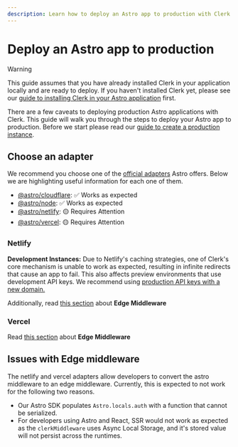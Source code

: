 ```yaml
---
description: Learn how to deploy an Astro app to production with Clerk.
---
```


# Deploy an Astro app to production

> [!WARNING]
> This guide assumes that you have already installed Clerk in your application locally and are ready to deploy. If you haven't installed Clerk yet, please see our [guide to installing Clerk in your Astro application](/docs/quickstarts/astro) first.

There are a few caveats to deploying production Astro applications with Clerk. This guide will walk you through the steps to deploy your Astro app to production. Before we start please read our [guide to create a production instance](/docs/deployments/overview).

## Choose an adapter

We recommend you choose one of the [official adapters](https://docs.astro.build/en/guides/server-side-rendering/#official-adapters) Astro offers. Below we are highlighting useful information for each one of them.

- [@astro/cloudflare](https://docs.astro.build/en/guides/integrations-guide/cloudflare/): ✅ Works as expected
- [@astro/node](https://docs.astro.build/en/guides/integrations-guide/node/): ✅ Works as expected
- [@astro/netlify](https://docs.astro.build/en/guides/integrations-guide/netlify/): 🟡 Requires Attention
- [@astro/vercel](https://docs.astro.build/en/guides/integrations-guide/vercel/): 🟡 Requires Attention

### Netlify
**Development Instances:** Due to Netlify's caching strategies, one of Clerk's core mechanism is unable to work as expected, resulting in infinite redirects that cause an app to fail. This also affects preview environments that use development API keys. We recommend using [production API keys with a new domain.](/docs/deployments/set-up-preview-environment#acquire-an-additional-root-domain)

Additionally, read [this section](#issues-with-edge-middleware) about **Edge Middleware**

### Vercel

Read [this section](#issues-with-edge-middleware) about **Edge Middleware**

## Issues with Edge middleware
The netlify and vercel adapters allow developers to convert the astro middleware to an edge middleware.
Currently, this is expected to not work for the following two reasons.
- Our Astro SDK populates `Astro.locals.auth` with a function that cannot be serialized.
- For developers using Astro and React, SSR would not work as expected as the `clerkMiddleware` uses Async Local Storage, and it's stored value will not persist across the runtimes.